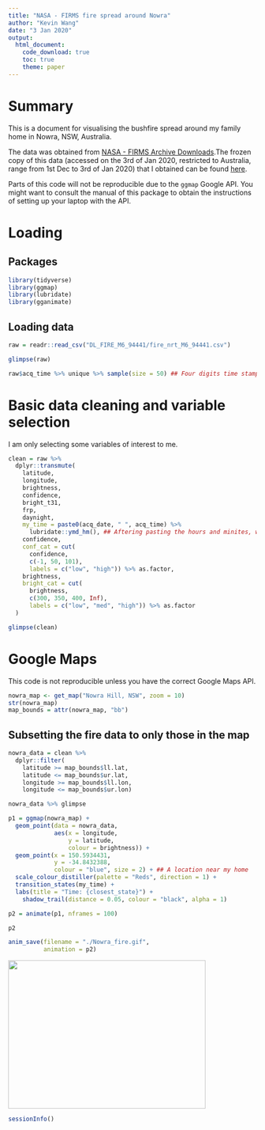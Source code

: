 ```yaml
---
title: "NASA - FIRMS fire spread around Nowra"
author: "Kevin Wang"
date: "3 Jan 2020"
output: 
  html_document:
    code_download: true
    toc: true
    theme: paper
---
```


# Summary

This is a document for visualising the bushfire spread around my family home in Nowra, NSW, Australia. 

The data was obtained from [NASA - FIRMS Archive Downloads](https://firms.modaps.eosdis.nasa.gov/download/).The frozen copy of this data (accessed on the 3rd of Jan 2020, restricted to Australia, range from 1st Dec to 3rd of Jan 2020) that I obtained can be found [here](https://kevinwang09.github.io/tidytuesday/bushfire/DL_FIRE_M6_94441/fire_nrt_M6_94441.csv).

Parts of this code will not be reproducible due to the `ggmap` Google API. You might want to consult the manual of this package to obtain the instructions of setting up your laptop with the API.  


# Loading 

## Packages
```r
library(tidyverse)
library(ggmap)
library(lubridate)
library(gganimate)
```


## Loading data

```r
raw = readr::read_csv("DL_FIRE_M6_94441/fire_nrt_M6_94441.csv")

glimpse(raw)

raw$acq_time %>% unique %>% sample(size = 50) ## Four digits time stamp
```

# Basic data cleaning and variable selection

I am only selecting some variables of interest to me. 

```r
clean = raw %>% 
  dplyr::transmute(
    latitude,
    longitude,
    brightness,
    confidence,
    bright_t31,
    frp,
    daynight,
    my_time = paste0(acq_date, " ", acq_time) %>% 
      lubridate::ymd_hm(), ## Aftering pasting the hours and minites, we use lubridate to clean this 
    confidence,
    conf_cat = cut(
      confidence, 
      c(-1, 50, 101), 
      labels = c("low", "high")) %>% as.factor,
    brightness,
    bright_cat = cut(
      brightness, 
      c(300, 350, 400, Inf), 
      labels = c("low", "med", "high")) %>% as.factor
  )

glimpse(clean)
```


# Google Maps

This code is not reproducible unless you have the correct Google Maps API. 

```r
nowra_map <- get_map("Nowra Hill, NSW", zoom = 10)
str(nowra_map)
map_bounds = attr(nowra_map, "bb")
```


## Subsetting the fire data to only those in the map
```r
nowra_data = clean %>% 
  dplyr::filter(
    latitude >= map_bounds$ll.lat,
    latitude <= map_bounds$ur.lat,
    longitude >= map_bounds$ll.lon,
    longitude <= map_bounds$ur.lon)

nowra_data %>% glimpse
```


```r
p1 = ggmap(nowra_map) +
  geom_point(data = nowra_data, 
             aes(x = longitude,
                 y = latitude,
                 colour = brightness)) +
  geom_point(x = 150.5934431,
             y = -34.8432388,
             colour = "blue", size = 2) + ## A location near my home
  scale_colour_distiller(palette = "Reds", direction = 1) +
  transition_states(my_time) +
  labs(title = "Time: {closest_state}") +
    shadow_trail(distance = 0.05, colour = "black", alpha = 1)

p2 = animate(p1, nframes = 100)

p2
```


```r
anim_save(filename = "./Nowra_fire.gif", 
          animation = p2)
```


<img src="Nowra_fire.gif" width="400" height="300" />


```r
sessionInfo()
```

